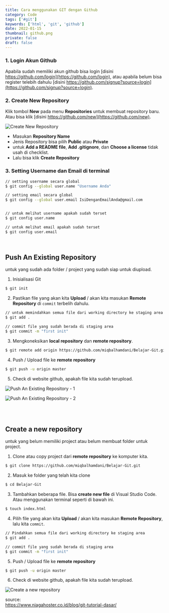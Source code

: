 ```yaml
---
title: Cara menggunakan GIT dengan Github
category: Code
tags: ['#git']
keywords: ['html', 'git', 'github']
date: 2022-01-15
thumbnail: github.png
private: false
draft: false
---
```


### 1. Login Akun Github

Apabila sudah memiliki akun github bisa login [disini https://github.com/login](https://github.com/login), atau apabila belum bisa register telebih dahulu [disini https://github.com/signup?source=login](https://github.com/signup?source=login).


### 2. Create New Repository

Klik tombol **New** pada menu **Repositories** untuk membuat repository baru. Atau bisa klik [disini https://github.com/new](https://github.com/new).

![Create New Repository](./create-repository.png)

- Masukan **Repository Name**
- Jenis Repository bisa pilih **Public** atau **Private**
- untuk **Add a README file**, **Add .gitignore**, dan **Choose a license** tidak usah di checklist.
- Lalu bisa klik **Create Repository**

### 3. Setting Username dan Email di terminal

```bash
// setting username secara global
$ git config --global user.name "Username Anda"

// setting email secara global
$ git config --global user.email IsiDenganEmailAnda@gmail.com


// untuk melihat username apakah sudah terset
$ git config user.name

// untuk melihat email apakah sudah terset
$ git config user.email
```

<br />

## Push An Existing Repository

untuk yang sudah ada folder / project yang sudah siap untuk diupload.

1. Inisialisasi Git

```bash
$ git init
```

2. Pastikan file yang akan kita **Upload** / akan kita masukan **Remote Repository** di `commit` terbelih dahulu.

```bash
// untuk memindahkan semua file dari working directory ke staging area
$ git add .

// commit file yang sudah berada di staging area
$ git commit -m "first init"
```

3. Mengkoneksikan **local repository** dan **remote repository**.

```bash
$ git remote add origin https://github.com/miqbalhamdani/Belajar-Git.git
```

4. Push / Upload file ke **remote repository**

```bash
$ git push -u origin master
```

5. Check di website github, apakah file kita sudah terupload.

![Push An Existing Repository - 1](./existing-repository-1.png)

![Push An Existing Repository - 2](./existing-repository-2.png)

<br />
<br />

## Create a new repository

untuk yang belum memiliki project atau belum membuat folder untuk project.

1. Clone atau copy project dari **remote repository** ke komputer kita.

```bash
$ git clone https://github.com/miqbalhamdani/Belajar-Git.git
```

2. Masuk ke folder yang telah kita clone

```bash
$ cd Belajar-Git
```

3. Tambahkan beberapa file. Bisa **create new file** di Visual Studio Code. Atau menggunakan terminal seperti di bawah ini.

```bash
$ touch index.html
```

4. Pilih file yang akan kita **Upload** / akan kita masukan **Remote Repository**, lalu kita `commit`.

```bash
// Pindahkan semua file dari working directory ke staging area
$ git add .

// commit file yang sudah berada di staging area
$ git commit -m "first init"
```

5. Push / Upload file ke **remote repository**

```bash
$ git push -u origin master
```

6. Check di website github, apakah file kita sudah terupload.


![Create a new repository](./new-repository.png)



source: <br />
https://www.niagahoster.co.id/blog/git-tutorial-dasar/
